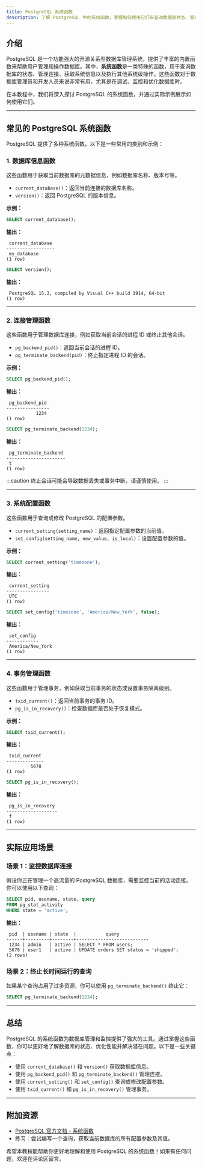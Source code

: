 ```yaml
---
title: PostgreSQL 系统函数
description: 了解 PostgreSQL 中的系统函数，掌握如何使用它们来查询数据库状态、管理连接和执行其他系统级操作。
---
```


## 介绍

PostgreSQL 是一个功能强大的开源关系型数据库管理系统，提供了丰富的内置函数来帮助用户管理和操作数据库。其中，**系统函数**是一类特殊的函数，用于查询数据库的状态、管理连接、获取系统信息以及执行其他系统级操作。这些函数对于数据库管理员和开发人员来说非常有用，尤其是在调试、监控和优化数据库时。

在本教程中，我们将深入探讨 PostgreSQL 的系统函数，并通过实际示例展示如何使用它们。

---

## 常见的 PostgreSQL 系统函数

PostgreSQL 提供了多种系统函数，以下是一些常用的类别和示例：

### 1. 数据库信息函数

这些函数用于获取当前数据库的元数据信息，例如数据库名称、版本号等。

- `current_database()`：返回当前连接的数据库名称。
- `version()`：返回 PostgreSQL 的版本信息。

**示例：**

```sql
SELECT current_database();
```

**输出：**

```
 current_database 
------------------
 my_database
(1 row)
```

```sql
SELECT version();
```

**输出：**

```
 PostgreSQL 15.3, compiled by Visual C++ build 1914, 64-bit
(1 row)
```

---

### 2. 连接管理函数

这些函数用于管理数据库连接，例如获取当前会话的进程 ID 或终止其他会话。

- `pg_backend_pid()`：返回当前会话的进程 ID。
- `pg_terminate_backend(pid)`：终止指定进程 ID 的会话。

**示例：**

```sql
SELECT pg_backend_pid();
```

**输出：**

```
 pg_backend_pid 
----------------
           1234
(1 row)
```

```sql
SELECT pg_terminate_backend(1234);
```

**输出：**

```
 pg_terminate_backend 
----------------------
 t
(1 row)
```

:::caution
终止会话可能会导致数据丢失或事务中断，请谨慎使用。
:::

---

### 3. 系统配置函数

这些函数用于查询或修改 PostgreSQL 的配置参数。

- `current_setting(setting_name)`：返回指定配置参数的当前值。
- `set_config(setting_name, new_value, is_local)`：设置配置参数的值。

**示例：**

```sql
SELECT current_setting('timezone');
```

**输出：**

```
 current_setting 
----------------
 UTC
(1 row)
```

```sql
SELECT set_config('timezone', 'America/New_York', false);
```

**输出：**

```
 set_config 
------------
 America/New_York
(1 row)
```

---

### 4. 事务管理函数

这些函数用于管理事务，例如获取当前事务的状态或设置事务隔离级别。

- `txid_current()`：返回当前事务的事务 ID。
- `pg_is_in_recovery()`：检查数据库是否处于恢复模式。

**示例：**

```sql
SELECT txid_current();
```

**输出：**

```
 txid_current 
--------------
         5678
(1 row)
```

```sql
SELECT pg_is_in_recovery();
```

**输出：**

```
 pg_is_in_recovery 
-------------------
 f
(1 row)
```

---

## 实际应用场景

### 场景 1：监控数据库连接

假设你正在管理一个高流量的 PostgreSQL 数据库，需要监控当前的活动连接。你可以使用以下查询：

```sql
SELECT pid, usename, state, query 
FROM pg_stat_activity 
WHERE state = 'active';
```

**输出：**

```
 pid  | usename | state  |           query           
------+---------+--------+---------------------------
 1234 | admin   | active | SELECT * FROM users;
 5678 | user1   | active | UPDATE orders SET status = 'shipped';
(2 rows)
```

### 场景 2：终止长时间运行的查询

如果某个查询占用了过多资源，你可以使用 `pg_terminate_backend()` 终止它：

```sql
SELECT pg_terminate_backend(1234);
```

---

## 总结

PostgreSQL 的系统函数为数据库管理和监控提供了强大的工具。通过掌握这些函数，你可以更好地了解数据库的状态、优化性能并解决潜在问题。以下是一些关键点：

- 使用 `current_database()` 和 `version()` 获取数据库信息。
- 使用 `pg_backend_pid()` 和 `pg_terminate_backend()` 管理连接。
- 使用 `current_setting()` 和 `set_config()` 查询或修改配置参数。
- 使用 `txid_current()` 和 `pg_is_in_recovery()` 管理事务。

---

## 附加资源

- [PostgreSQL 官方文档 - 系统函数](https://www.postgresql.org/docs/current/functions-info.html)
- 练习：尝试编写一个查询，获取当前数据库的所有配置参数及其值。

希望本教程能帮助你更好地理解和使用 PostgreSQL 的系统函数！如果有任何问题，欢迎在评论区留言。